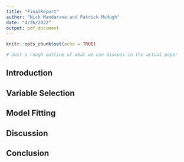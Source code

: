 ```yaml
---
title: "FinalReport"
author: "Nick Mandarano and Patrick McHugh"
date: "4/26/2022"
output: pdf_document
---
```


```r
knitr::opts_chunk$set(echo = TRUE)

# Just a rough outline of what we can discuss in the actual paper
```

## Introduction

## Variable Selection

## Model Fitting

## Discussion

## Conclusion